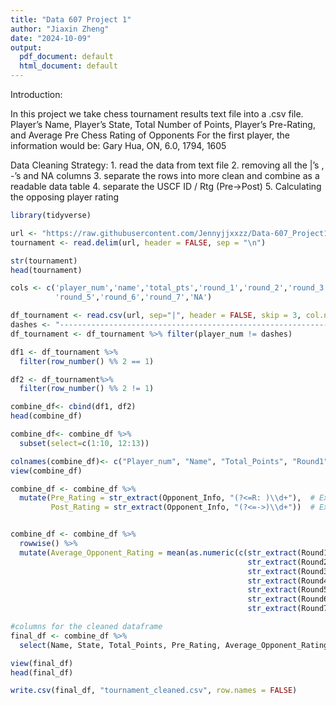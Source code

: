 ---
title: "Data 607 Project 1"
author: "Jiaxin Zheng"
date: "2024-10-09"
output:
  pdf_document: default
  html_document: default
---
Introduction:

In this project we take chess tournament results text file into a .csv file. Player’s Name, Player’s State, Total Number of Points, Player’s Pre-Rating, and Average Pre Chess Rating of Opponents
For the first player, the information would be:
Gary Hua, ON, 6.0, 1794, 1605


Data Cleaning Strategy:
1. read the data from text file
2. removing all the |’s , -’s and NA columns
3. separate the rows into more clean and combine as a readable data table
4. separate the  USCF ID / Rtg (Pre->Post)
5. Calculating the opposing player rating


```{r loading the package}
library(tidyverse)
```

```{r load the tournament data}

url <- "https://raw.githubusercontent.com/Jennyjjxxzz/Data-607_Project1/refs/heads/main/tournamentinfo.txt.txt"
tournament <- read.delim(url, header = FALSE, sep = "\n")

```

```{r read the data}
str(tournament)
head(tournament)
```
```{r clean and filter the data}

cols <- c('player_num','name','total_pts','round_1','round_2','round_3','round_4',
          'round_5','round_6','round_7','NA')
```

```{r remove the dashes and "|"}

df_tournament <- read.csv(url, sep="|", header = FALSE, skip = 3, col.names = cols)
dashes <- "-----------------------------------------------------------------------------------------"
df_tournament <- df_tournament %>% filter(player_num != dashes)

```


```{r separate the rows into more clean and combine as a readable data table}
df1 <- df_tournament %>%
  filter(row_number() %% 2 == 1)

```

```{r}
df2 <- df_tournament%>%
  filter(row_number() %% 2 != 1)
```

```{r combine the two dataframes and remove the NA columns}

combine_df<- cbind(df1, df2)
head(combine_df)

```
```{r clean the data, and rename}

combine_df<- combine_df %>%
  subset(select=c(1:10, 12:13))

colnames(combine_df)<- c("Player_num", "Name", "Total_Points", "Round1", "Round2", "Round3", "Round4", "Round5", "Round6", "Round7", "State", "Opponent_Info")
view(combine_df)

```


```{r Extract the Pre-Rating and extract the Post-Rating}
combine_df <- combine_df %>%
  mutate(Pre_Rating = str_extract(Opponent_Info, "(?<=R: )\\d+"),  # Extract the Pre-Rating
         Post_Rating = str_extract(Opponent_Info, "(?<=->)\\d+"))  # Extract the Post-Rating


combine_df <- combine_df %>%
  rowwise() %>%
  mutate(Average_Opponent_Rating = mean(as.numeric(c(str_extract(Round1, "(?<=R: )\\d+"),
                                                     str_extract(Round2, "(?<=R: )\\d+"),
                                                     str_extract(Round3, "(?<=R: )\\d+"),
                                                     str_extract(Round4, "(?<=R: )\\d+"),
                                                     str_extract(Round5, "(?<=R: )\\d+"),
                                                     str_extract(Round6, "(?<=R: )\\d+"),
                                                     str_extract(Round7, "(?<=R: )\\d+"))), na.rm = TRUE))

#columns for the cleaned dataframe
final_df <- combine_df %>%
  select(Name, State, Total_Points, Pre_Rating, Average_Opponent_Rating)

view(final_df)
head(final_df)

```

```{r}
write.csv(final_df, "tournament_cleaned.csv", row.names = FALSE)
```






